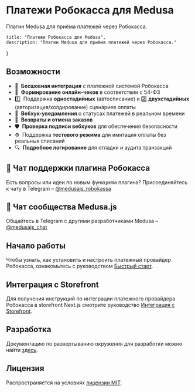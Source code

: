 # Платежи Робокасса для Medusa

Плагин Medusa для приёма платежей через Робокасса.

	title: "Платежи Робокасса для Medusa",
	description: "Плагин Medusa для приёма платежей через Робокасса."
}

## Возможности

- 🔗  **Бесшовная интеграция** с платежной системой Робокасса
- 🧾  **Формирование онлайн-чеков** в соответствии с 54-ФЗ
- 1️⃣  Поддержка **одностадийных** (автосписание) и 2️⃣ **двухстадийных** (авторизация/холдирование) сценариев оплаты
- 🔔  **Вебхук-уведомления** о статусах платежей в реальном времени
- 🔄  **Возвраты и отмена заказов**
- 🛡  **Проверка подписи вебхуков** для обеспечения безопасности
- ⚙️  Поддержка **тестового режима** для имитация оплаты без реальных списаний
- 🔍  **Подробное логирование** для отладки и аудита транзакций

## 💬 Чат поддержки плагина Робокасса

Есть вопросы или идеи по новым функциям плагина?
Присоединяйтесь к чату в Telegram – [@medusajs_robokassa](https://t.me/medusajs_robokassa)

## 👥 Чат сообщества Medusa.js

Общайтесь в Telegram с другими разработчиками Medusa – [@medusajs_chat](https://t.me/medusajs_chat)

## Начало работы

Чтобы узнать, как установить и настроить платежный провайдер Робокасса, ознакомьтесь с руководством [Быстрый старт](robokassa/getting-started).

## Интеграция с Storefront

Для получения инструкций по интеграции платежного провайдера Робокасса в storefront Next.js смотрите руководство [Интеграция с Storefront](robokassa/storefront-integration).

## Разработка

Документацию по развертыванию окружения для разработки можно найти [здесь](https://github.com/gorgojs/medusa-plugins/tree/main/examples/payment-robokassa).

## Лицензия

Распространяется на условиях [лицензии MIT](LICENSE).
